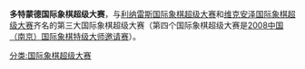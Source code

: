 {{Multiple issues|
{{Expand language|1=en|time=2022-02-06T03:13:01+00:00}}
{{Unreferenced|time=2022-02-06T03:13:01+00:00}}
}}
'''多特蒙德国际象棋超级大赛'''，与[[利纳雷斯国际象棋超级大赛|利纳雷斯国际象棋超级大赛]]和[[维克安泽国际象棋超级大赛|维克安泽国际象棋超级大赛]]齐名的第三大国际象棋超级大赛（第四个国际象棋超级大赛是[[2008中国（南京）国际象棋特级大师邀请赛|2008中国（南京）国际象棋特级大师邀请赛]]）。

[[分类:国际象棋超级大赛|分类:国际象棋超级大赛]]